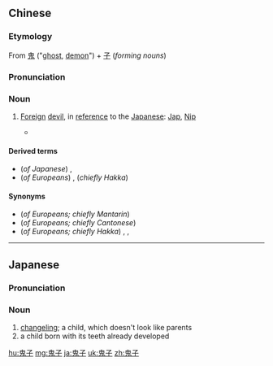 ==Chinese==
{{zh-forms}}

===Etymology===
From [[鬼]] ("[[ghost]], [[demon]]") + [[子]] (''forming nouns'')

===Pronunciation===
{{zh-pron
|m=guǐzi
|c=gwai2 zi2
|cat=n
}}

===Noun===
{{zh-noun}}

# {{lb|zh|pejorative}} [[foreign|Foreign]] [[devil]], {{lb|zh|chiefly}} in [[reference]] to the [[Japanese]]: [[Jap]], [[Nip]]
#* {{zh-x|'''鬼子{zi}''' 進 村 啦，快 躲 起來！|The '''Japs''' have entered the village. Quick, hide yourselves!}}

====Derived terms====
* (''of Japanese'') {{zh-l|日本鬼子}}, {{zh-l|東洋鬼子}}
* (''of Europeans'') {{zh-l|洋鬼子}}, (''chiefly Hakka'') {{zh-l|紅毛鬼子}}

====Synonyms====
* (''of Europeans; chiefly Mantarin'') {{zh-l|老外}}
* (''of Europeans; chiefly Cantonese'') {{zh-l|鬼佬}}
* (''of Europeans; chiefly Hakka'') {{zh-l|紅毛}}, {{zh-l|紅毛猴}}, {{zh-l|紅毛人}}

{{zh-cat|Advanced}}

----

==Japanese==
{{ja-kanjitab|おに|こ|k2=ご|yomi=kun}}

===Pronunciation===
{{ja-pron|おにご|y=kun}}

===Noun===
{{ja-noun|おにご}}

# [[changeling]]; a child, which doesn't look like parents
# a child born with its teeth already developed

[[hu:鬼子]]
[[mg:鬼子]]
[[ja:鬼子]]
[[uk:鬼子]]
[[zh:鬼子]]